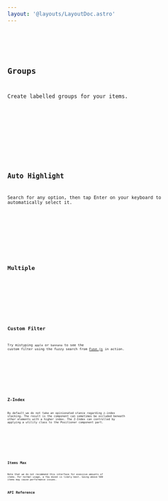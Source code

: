 ```yaml
---
layout: '@layouts/LayoutDoc.astro'
---
```









<Preview client:load>
	<Fragment slot="preview">
		<Default client:visible />
	</Fragment>
	<Fragment slot="code">
		<Code code={DefaultRaw} lang="svelte" />
	</Fragment>
</Preview>

## Groups

Create labelled groups for your items.

<Preview client:load>
	<Fragment slot="preview">
		<Group client:visible />
	</Fragment>
	<Fragment slot="code">
		<Code code={GroupRaw} lang="svelte" />
	</Fragment>
</Preview>

## Auto Highlight

Search for any option, then tap Enter on your keyboard to automatically select it.

<Preview client:load>
	<Fragment slot="preview">
		<AutoHighlight client:visible />
	</Fragment>
	<Fragment slot="code">
		<Code code={AutoHighlightRaw} lang="svelte" />
	</Fragment>
</Preview>

## Multiple

<Preview client:load>
	<Fragment slot="preview">
		<Multiple client:visible />
	</Fragment>
	<Fragment slot="code">
		<Code code={MultipleRaw} lang="svelte" />
	</Fragment>
</Preview>

## Custom Filter

Try mistyping `apple` or `bannana` to see the custom filter using the fuzzy search from [Fuse.js](https://fusejs.io/) in action.

<Preview client:load>
	<Fragment slot="preview">
		<CustomFilter client:visible />
	</Fragment>
	<Fragment slot="code">
		<Code code={CustomFilterRaw} lang="svelte" />
	</Fragment>
</Preview>

## Z-Index

By default we do not take an opinionated stance regarding z-index stacking. The result is the component can sometimes be occluded beneath other elements with a higher index. The Z-Index can controlled by applying a utility class to the Positioner component part.

<Preview client:load>
	<Fragment slot="preview">
		<ZIndex client:visible />
	</Fragment>
	<Fragment slot="code">
		<Code code={ZIndexRaw} lang="svelte" />
	</Fragment>
</Preview>

## Items Max

Note that we do not recommend this interface for exessive amounts of items. For normal usage, a few dozen is likely best. Going above 500 items may cause performance issues.

## API Reference

<ApiTable />
